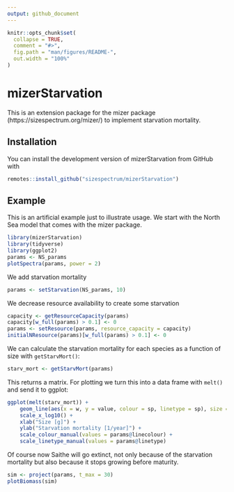 ```yaml
---
output: github_document
---
```


<!-- README.md is generated from README.Rmd. Please edit that file -->

```r
knitr::opts_chunk$set(
  collapse = TRUE,
  comment = "#>",
  fig.path = "man/figures/README-",
  out.width = "100%"
)
```

# mizerStarvation

<!-- badges: start -->
<!-- badges: end -->

This is an extension package for the mizer package
(https://sizespectrum.org/mizer/) to implement starvation mortality.

## Installation

<!--
You can install the released version of mizerStarvation from [CRAN](https://CRAN.R-project.org) with: 

``` r 
install.packages("mizerStarvation") 
```
-->

You can install the development version of mizerStarvation from GitHub
with
``` r
remotes::install_github("sizespectrum/mizerStarvation")
```

## Example

This is an artificial example just to illustrate usage. We start with the
North Sea model that comes with the mizer package.

```r
library(mizerStarvation)
library(tidyverse)
library(ggplot2)
params <- NS_params
plotSpectra(params, power = 2)
```

We add starvation mortality
```r
params <- setStarvation(NS_params, 10)
```

We decrease resource availability to create some starvation
```r
capacity <- getResourceCapacity(params)
capacity[w_full(params) > 0.1] <- 0
params <- setResource(params, resource_capacity = capacity)
initialNResource(params)[w_full(params) > 0.1] <- 0
```

We can calculate the starvation mortality for each species as a function of
size with `getStarvMort()`:
```r
starv_mort <- getStarvMort(params)
```
This returns a matrix. For plotting we turn this into a data frame with `melt()`
and send it to ggplot:
```r
ggplot(melt(starv_mort)) +
    geom_line(aes(x = w, y = value, colour = sp, linetype = sp), size = 1) +
    scale_x_log10() +
    xlab("Size [g]") +
    ylab("Starvation mortality [1/year]") +
    scale_colour_manual(values = params@linecolour) +
    scale_linetype_manual(values = params@linetype)
```

Of course now Saithe will go extinct, not only because of the starvation
mortality but also because it stops growing before maturity.
```r
sim <- project(params, t_max = 30)
plotBiomass(sim)
```

